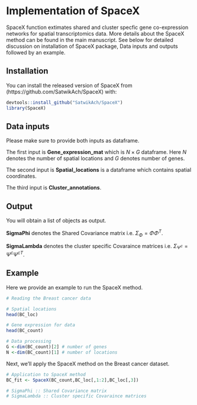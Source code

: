 # Implementation of SpaceX {#ImplementSpaceX}

SpaceX function extimates shared and cluster specfic gene co-expression networks for spatial transcriptomics data. More details about the SpaceX method can be found in the main manuscript. See below for detailed discussion on installation of SpaceX package, Data inputs and outputs followed by an example.  


## Installation 
You can install the released version of SpaceX from (https://github.com/SatwikAch/SpaceX) with:
```r
devtools::install_github("SatwikAch/SpaceX")
library(SpaceX)
```

## Data inputs
Please make sure to provide both inputs as dataframe. 

The first input is **Gene_expression_mat** which is $N \times G$ dataframe. Here $N$ denotes the number of spatial locations and $G$ denotes number of genes. 

The second input is **Spatial_locations** is a dataframe which contains spatial coordinates.

The third input is **Cluster_annotations**.

## Output
You will obtain a list of objects as output.

**SigmaPhi** denotes the Shared Covariance matrix i.e. $\Sigma_{\Phi} = \Phi \Phi^{T}$.

**SigmaLambda** denotes the cluster specific Covaraince matrices i.e. $\Sigma_{\Psi^{c}} =  \Psi^{c} {\Psi^{c}}^{T}$.


## Example
Here we provide an example to run the SpaceX method. 
```r
# Reading the Breast cancer data

# Spatial locations
head(BC_loc)

# Gene expression for data
head(BC_count) 

# Data processing
G <-dim(BC_count)[2] # number of genes
N <-dim(BC_count)[1] # number of locations
```

Next, we'll apply the SpaceX method on the Breast cancer dataset.

```r
# Application to SpaceX method
BC_fit <- SpaceX(BC_count,BC_loc[,1:2],BC_loc[,3])

# SigmaPhi :: Shared Covariance matrix
# SigmaLambda :: Cluster specific Covaraince matrices
```
